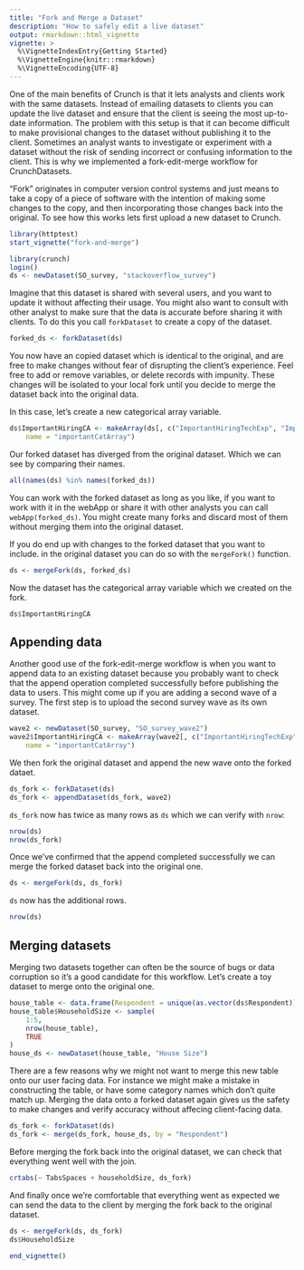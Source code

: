 ```yaml
---
title: "Fork and Merge a Dataset"
description: "How to safely edit a live dataset"
output: rmarkdown::html_vignette
vignette: >
  %\VignetteIndexEntry{Getting Started}
  %\VignetteEngine{knitr::rmarkdown}
  %\VignetteEncoding{UTF-8}
---
```


One of the main benefits of Crunch is that it lets analysts and clients work with the same datasets. Instead of emailing datasets to clients you can update the live dataset and ensure that the client is seeing the most up-to-date information. The problem with this setup is that it can become difficult to make provisional changes to the dataset without publishing it to the client. Sometimes an analyst wants to investigate or experiment with a dataset without the risk of sending incorrect or confusing information to the client. This is why we implemented a fork-edit-merge workflow for CrunchDatasets. 

"Fork" originates in computer version control systems and just means to take a copy of a piece of software with the intention of making some changes to the copy, and then incorporating those changes back into the original. To see how this works lets first upload a new dataset to Crunch. 

```r
library(httptest)
start_vignette("fork-and-merge")
```

```r
library(crunch)
login()
ds <- newDataset(SO_survey, "stackoverflow_survey")
```

Imagine that this dataset is shared with several users, and you want to update it without affecting their usage. You might also want to consult with other analyst to make sure that the data is accurate before sharing it with clients. To do this you call `forkDataset` to create a copy of the dataset. 

```r
forked_ds <- forkDataset(ds)
```

You now have an copied dataset which is identical to the original, and are free to make changes without fear of disrupting the client's experience. Feel free to add or remove variables, or delete records with impunity. These changes will be isolated to your local fork until you decide to merge the dataset back into the original data. 

In this case, let's create a new categorical array variable. 

```r
ds$ImportantHiringCA <- makeArray(ds[, c("ImportantHiringTechExp", "ImportantHiringPMExp")], 
    name = "importantCatArray") 
```

Our forked dataset has diverged from the original dataset. Which we can see by comparing their names. 

```r
all(names(ds) %in% names(forked_ds))
```

You can work with the forked dataset as long as you like, if you want to work with it in the webApp or share it with other analysts you can call `webApp(forked_ds)`. You might create many forks and discard most of them without merging them into the original dataset. 

If you do end up with changes to the forked dataset that you want to include. in the original dataset you can do so with the `mergeFork()` function. 

```r
ds <- mergeFork(ds, forked_ds)
```

Now the dataset has the categorical array variable which we created on the fork. 

```r
ds$ImportantHiringCA
```

## Appending data

Another good use of the fork-edit-merge workflow is when you want to append data to an existing dataset because you probably want to check that the append operation completed successfully before publishing the data to users. This might come up if you are adding a second wave of a survey. The first step is to upload the second survey wave as its own dataset. 

```r
wave2 <- newDataset(SO_survey, "SO_survey_wave2")
wave2$ImportantHiringCA <- makeArray(wave2[, c("ImportantHiringTechExp", "ImportantHiringPMExp")], 
    name = "importantCatArray")
```

We then fork the original dataset and append the new wave onto the forked dataet. 

```r
ds_fork <- forkDataset(ds)
ds_fork <- appendDataset(ds_fork, wave2)
```
`ds_fork` now has twice as many rows as `ds` which we can verify with `nrow`:

```r
nrow(ds)
nrow(ds_fork)
```

Once we've confirmed that the append completed successfully we can merge the forked dataset back into the original one. 
```r
ds <- mergeFork(ds, ds_fork)
```

`ds` now has the additional rows. 

```r
nrow(ds)
```

## Merging datasets

Merging two datasets together can often be the source of bugs or data corruption so it's a good candidate for this workflow. Let's create a toy dataset to merge onto the original one. 

```r
house_table <- data.frame(Respondent = unique(as.vector(ds$Respondent)))
house_table$HouseholdSize <- sample(
    1:5,
    nrow(house_table),
    TRUE
)
house_ds <- newDataset(house_table, "House Size")
```

There are a few reasons why we might not want to merge this new table onto our user facing data. For instance we might make a mistake in constructing the table, or have some category names which don't quite match up. Merging the data onto a forked dataset again gives us the safety to make changes and verify accuracy without affecing client-facing data. 

```r
ds_fork <- forkDataset(ds)
ds_fork <- merge(ds_fork, house_ds, by = "Respondent")
```

Before merging the fork back into the original dataset, we can check that everything went well with the join. 

```r
crtabs(~ TabsSpaces + householdSize, ds_fork)
```

And finally once we're comfortable that everything went as expected we can send the data to the client by merging the fork back to the original dataset. 

```r
ds <- mergeFork(ds, ds_fork)
ds$HouseholdSize
```

```r
end_vignette()
```
